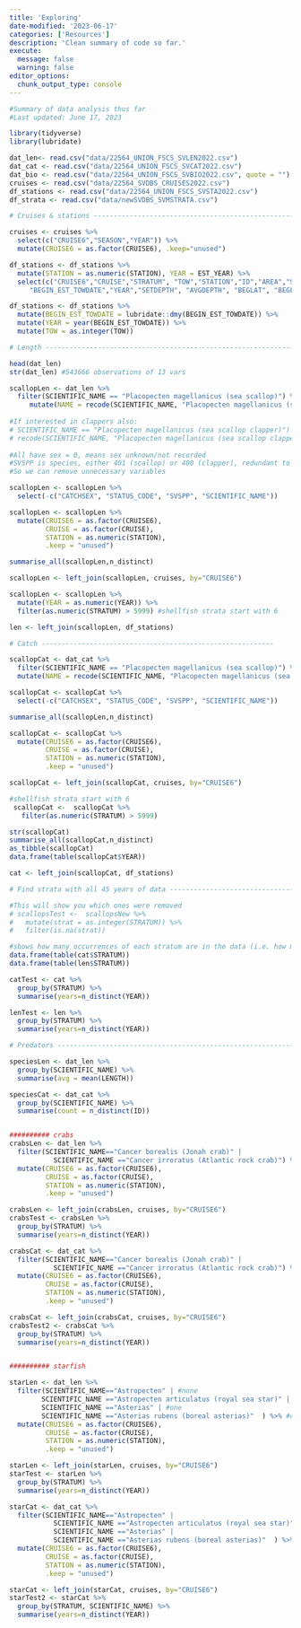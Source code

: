 ```yaml
---
title: 'Exploring'
date-modified: '2023-06-17'
categories: ['Resources']
description: 'Clean summary of code so far.'
execute: 
  message: false
  warning: false
editor_options: 
  chunk_output_type: console
---
```




```r
#Summary of data analysis thus far
#Last updated: June 17, 2023

library(tidyverse)
library(lubridate)

dat_len<- read.csv("data/22564_UNION_FSCS_SVLEN2022.csv")
dat_cat <- read.csv("data/22564_UNION_FSCS_SVCAT2022.csv")
dat_bio <- read.csv("data/22564_UNION_FSCS_SVBIO2022.csv", quote = "")
cruises <- read.csv("data/22564_SVDBS_CRUISES2022.csv")
df_stations <- read.csv("data/22564_UNION_FSCS_SVSTA2022.csv")
df_strata <- read.csv("data/newSVDBS_SVMSTRATA.csv")

# Cruises & stations ---------------------------------------------------- 

cruises <- cruises %>%
  select(c("CRUISE6","SEASON","YEAR")) %>%
  mutate(CRUISE6 = as.factor(CRUISE6), .keep="unused")

df_stations <- df_stations %>% 
  mutate(STATION = as.numeric(STATION), YEAR = EST_YEAR) %>% 
  select(c("CRUISE6","CRUISE","STRATUM", "TOW","STATION","ID","AREA","SVVESSEL","SVGEAR",
     "BEGIN_EST_TOWDATE","YEAR","SETDEPTH", "AVGDEPTH", "BEGLAT", "BEGLON"))

df_stations <- df_stations %>% 
  mutate(BEGIN_EST_TOWDATE = lubridate::dmy(BEGIN_EST_TOWDATE)) %>% 
  mutate(YEAR = year(BEGIN_EST_TOWDATE)) %>% 
  mutate(TOW = as.integer(TOW))

# Length ------------------------------------------------------------------

head(dat_len)
str(dat_len) #543666 observations of 13 vars

scallopLen <- dat_len %>%
  filter(SCIENTIFIC_NAME == "Placopecten magellanicus (sea scallop)") %>% 
     mutate(NAME = recode(SCIENTIFIC_NAME, "Placopecten magellanicus (sea scallop)" = "scallop")) #shorten for readability
                           
#If interested in clappers also:
# SCIENTIFIC_NAME == "Placopecten magellanicus (sea scallop clapper)") %>%  #filter to only scallops
# recode(SCIENTIFIC_NAME, "Placopecten magellanicus (sea scallop clapper)" = "clapper")
      
#All have sex = 0, means sex unknown/not recorded
#SVSPP is species, either 401 (scallop) or 400 (clapper), redundant to name column
#So we can remove unnecessary variables

scallopLen <- scallopLen %>% 
  select(-c("CATCHSEX", "STATUS_CODE", "SVSPP", "SCIENTIFIC_NAME"))

scallopLen <- scallopLen %>%
  mutate(CRUISE6 = as.factor(CRUISE6),
         CRUISE = as.factor(CRUISE),
         STATION = as.numeric(STATION),
         .keep = "unused")

summarise_all(scallopLen,n_distinct)

scallopLen <- left_join(scallopLen, cruises, by="CRUISE6")

scallopLen <- scallopLen %>%
  mutate(YEAR = as.numeric(YEAR)) %>%
  filter(as.numeric(STRATUM) > 5999) #shellfish strata start with 6

len <- left_join(scallopLen, df_stations)

# Catch ----------------------------------------------------------

scallopCat <- dat_cat %>%
  filter(SCIENTIFIC_NAME == "Placopecten magellanicus (sea scallop)") %>% 
  mutate(NAME = recode(SCIENTIFIC_NAME, "Placopecten magellanicus (sea scallop)" = "scallop"))

scallopCat <- scallopCat %>% 
  select(-c("CATCHSEX", "STATUS_CODE", "SVSPP", "SCIENTIFIC_NAME"))

summarise_all(scallopLen,n_distinct)

scallopCat <- scallopCat %>%
  mutate(CRUISE6 = as.factor(CRUISE6),
         CRUISE = as.factor(CRUISE),
         STATION = as.numeric(STATION),
         .keep = "unused")

scallopCat <- left_join(scallopCat, cruises, by="CRUISE6")

#shellfish strata start with 6
 scallopCat <-  scallopCat %>%
   filter(as.numeric(STRATUM) > 5999)

str(scallopCat)
summarise_all(scallopCat,n_distinct)
as_tibble(scallopCat)
data.frame(table(scallopCat$YEAR))

cat <- left_join(scallopCat, df_stations)

# Find strata with all 45 years of data -----------------------------------------------------

#This will show you which ones were removed
# scallopsTest <-  scallopsNew %>%
#   mutate(strat = as.integer(STRATUM)) %>% 
#   filter(is.na(strat))

#shows how many occurrences of each stratum are in the data (i.e. how many years that stratum was sampled)
data.frame(table(cat$STRATUM))
data.frame(table(len$STRATUM))

catTest <- cat %>% 
  group_by(STRATUM) %>% 
  summarise(years=n_distinct(YEAR))

lenTest <- len %>% 
  group_by(STRATUM) %>% 
  summarise(years=n_distinct(YEAR))

# Predators ---------------------------------------------------------------

speciesLen <- dat_len %>% 
  group_by(SCIENTIFIC_NAME) %>% 
  summarise(avg = mean(LENGTH))

speciesCat <- dat_cat %>% 
  group_by(SCIENTIFIC_NAME) %>% 
  summarise(count = n_distinct(ID))


########## crabs
crabsLen <- dat_len %>% 
  filter(SCIENTIFIC_NAME=="Cancer borealis (Jonah crab)" | 
           SCIENTIFIC_NAME =="Cancer irroratus (Atlantic rock crab)") %>%
  mutate(CRUISE6 = as.factor(CRUISE6),
         CRUISE = as.factor(CRUISE),
         STATION = as.numeric(STATION),
         .keep = "unused")

crabsLen <- left_join(crabsLen, cruises, by="CRUISE6")
crabsTest <- crabsLen %>% 
  group_by(STRATUM) %>% 
  summarise(years=n_distinct(YEAR))

crabsCat <- dat_cat %>% 
  filter(SCIENTIFIC_NAME=="Cancer borealis (Jonah crab)" | 
           SCIENTIFIC_NAME =="Cancer irroratus (Atlantic rock crab)") %>%
  mutate(CRUISE6 = as.factor(CRUISE6),
         CRUISE = as.factor(CRUISE),
         STATION = as.numeric(STATION),
         .keep = "unused")

crabsCat <- left_join(crabsCat, cruises, by="CRUISE6")
crabsTest2 <- crabsCat %>% 
  group_by(STRATUM) %>% 
  summarise(years=n_distinct(YEAR))


########## starfish

starLen <- dat_len %>% 
  filter(SCIENTIFIC_NAME=="Astropecten" | #none
        SCIENTIFIC_NAME =="Astropecten articulatus (royal sea star)" | #none
        SCIENTIFIC_NAME =="Asterias" | #one
        SCIENTIFIC_NAME =="Asterias rubens (boreal asterias)"  ) %>% #one
  mutate(CRUISE6 = as.factor(CRUISE6),
         CRUISE = as.factor(CRUISE),
         STATION = as.numeric(STATION),
         .keep = "unused")

starLen <- left_join(starLen, cruises, by="CRUISE6")
starTest <- starLen %>% 
  group_by(STRATUM) %>% 
  summarise(years=n_distinct(YEAR))

starCat <- dat_cat %>% 
  filter(SCIENTIFIC_NAME=="Astropecten" |
           SCIENTIFIC_NAME =="Astropecten articulatus (royal sea star)" |
           SCIENTIFIC_NAME =="Asterias" |
           SCIENTIFIC_NAME =="Asterias rubens (boreal asterias)"  ) %>%
  mutate(CRUISE6 = as.factor(CRUISE6),
         CRUISE = as.factor(CRUISE),
         STATION = as.numeric(STATION),
         .keep = "unused")

starCat <- left_join(starCat, cruises, by="CRUISE6")
starTest2 <- starCat %>% 
  group_by(STRATUM, SCIENTIFIC_NAME) %>% 
  summarise(years=n_distinct(YEAR))

```
